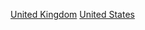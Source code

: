 {{Commonscat|British expatriates in the United States}}

[[Category:在美國的外國人|United Kingdom]]
[[Category:在外國的英國人|United States]]